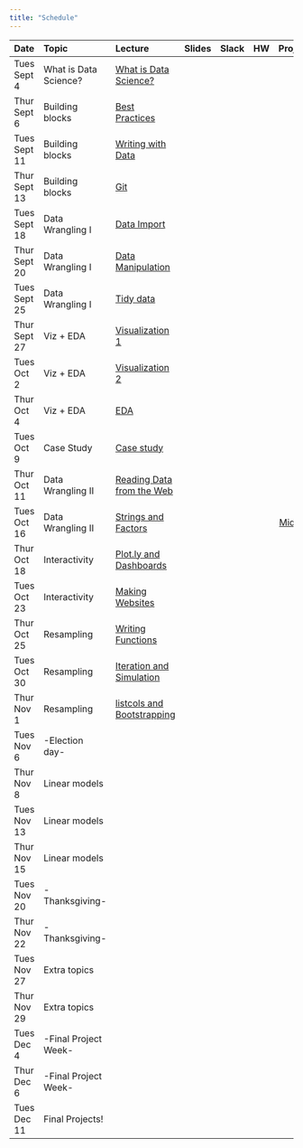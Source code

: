 ```yaml
---
title: "Schedule"
---
```


| Date          | Topic                 | Lecture                                                       | Slides                                                                        |  Slack                                          | HW                                                         |                        Projects |
|:------------- |:--------------------- |:--------------------------------------------------------------|:-----------------------------------------------------------------------------:|:-----------------------------------------------:|:----------------------------------------------------------:| -------------------------------:|
| Tues Sept 4   | What is Data Science? | [What is Data Science?](what_is_ds_i.html)                    | [<i class="fas fa-desktop fa-lg"></i>](slides/what_is_data_science_i.pdf)     | [<i class="fab fa-slack fa-lg"></i>](link)      | [<i class="far fa-file-code fa-lg"></i>](homework_0.html)  |                                 |   
| Thur Sept 6   | Building blocks       | [Best Practices](best_practices.html)                         | [<i class="fas fa-desktop fa-lg"></i>](slides/best_practices.pdf)             | [<i class="fab fa-slack fa-lg"></i>](https://p8105-fall2018.slack.com/messages/CCATLJG67)      |                                                            |                                 |
| Tues Sept 11  | Building blocks       | [Writing with Data](writing_with_data.html)                   | [<i class="fas fa-desktop fa-lg"></i>](slides/writing_with_data.pdf)          | [<i class="fab fa-slack fa-lg"></i>](https://p8105-fall2018.slack.com/messages/CCATLJG67)      |                                                            |                                 |
| Thur Sept 13  | Building blocks       | [Git](git.html)                                               | [<i class="fas fa-desktop fa-lg"></i>](slides/git.pdf)                        | [<i class="fab fa-slack fa-lg"></i>](https://p8105-fall2018.slack.com/messages/CCATLJG67)      | [<i class="far fa-file-code fa-lg"></i>](homework_1.html)  |                                 |   
| Tues Sept 18  | Data Wrangling I      | [Data Import](data_import.html)                               | [<i class="fas fa-desktop fa-lg"></i>](slides/data_import.pdf)                | [<i class="fab fa-slack fa-lg"></i>](https://p8105-fall2018.slack.com/messages/CCAEZLU49)      |                                                            |                                 |
| Thur Sept 20  | Data Wrangling I      | [Data Manipulation](data_manipulation.html)                   | [<i class="fas fa-desktop fa-lg"></i>](slides/data_manipulation.pdf)          | [<i class="fab fa-slack fa-lg"></i>](https://p8105-fall2018.slack.com/messages/CCAEZLU49)      |                                                            |                                 |
| Tues Sept 25  | Data Wrangling I      | [Tidy data](tidy_data.html)                                   | [<i class="fas fa-desktop fa-lg"></i>](slides/tidy_data.pdf)                  | [<i class="fab fa-slack fa-lg"></i>](https://p8105-fall2018.slack.com/messages/CCAEZLU49)      | [<i class="far fa-file-code fa-lg"></i>](homework_2.html)  |                                 |   
| Thur Sept 27  | Viz + EDA             | [Visualization 1](visualization_pt1.html)                     | [<i class="fas fa-desktop fa-lg"></i>](slides/visualization.pdf)              | [<i class="fab fa-slack fa-lg"></i>](https://p8105-fall2018.slack.com/messages/CCCBZPUVC)      |                                                            |                                 |
| Tues Oct 2    | Viz + EDA             | [Visualization 2](visualization_pt2.html)                     | [<i class="fas fa-desktop fa-lg"></i>](slides/visualization.pdf)              | [<i class="fab fa-slack fa-lg"></i>](https://p8105-fall2018.slack.com/messages/CCCBZPUVC)      |                                                            |                                 |
| Thur Oct 4    | Viz + EDA             | [EDA](exploratory_analysis.html)                              | [<i class="fas fa-desktop fa-lg"></i>](slides/exploratory_analysis.pdf)       | [<i class="fab fa-slack fa-lg"></i>](https://p8105-fall2018.slack.com/messages/CCCBZPUVC)      | [<i class="far fa-file-code fa-lg"></i>](homework_3.html)  |                                 |   
| Tues Oct 9    | Case Study            | [Case study](what_is_ds_ii.html)                              | [<i class="fas fa-desktop fa-lg"></i>](slides/what_is_data_science_ii.pdf)    | [<i class="fab fa-slack fa-lg"></i>](https://p8105-fall2018.slack.com/messages/CDA08BPC7)      |                                                            |                                 |
| Thur Oct 11   | Data Wrangling II     | [Reading Data from the Web](reading_data_from_the_web.html)   | [<i class="fas fa-desktop fa-lg"></i>](slides/reading_data_from_the_web.pdf)  | [<i class="fab fa-slack fa-lg"></i>](https://p8105-fall2018.slack.com/messages/CCC345PM5)      |                                                            |                                 |
| Tues Oct 16   | Data Wrangling II     | [Strings and Factors](strings_and_factors.html)               | [<i class="fas fa-desktop fa-lg"></i>](slides/strings_and_factors.pdf)        | [<i class="fab fa-slack fa-lg"></i>](https://p8105-fall2018.slack.com/messages/CCC345PM5)      |                                                            | [Midterm](midterm_project.html) |
| Thur Oct 18   | Interactivity         | [Plot.ly and Dashboards](plotly_and_dashboards.html)          | [<i class="fas fa-desktop fa-lg"></i>](slides/plotly_and_dashboards.pdf)      | [<i class="fab fa-slack fa-lg"></i>](link)      |                                                            |                                 |
| Tues Oct 23   | Interactivity         | [Making Websites](making_websites.html)                       | [<i class="fas fa-desktop fa-lg"></i>](slides/making_websites.pdf)            | [<i class="fab fa-slack fa-lg"></i>](link)      | [<i class="far fa-file-code fa-lg"></i>](homework_4.html)  | [Final](final_project.html)     |
| Thur Oct 25   | Resampling            | [Writing Functions](writing_functions.html)                   | [<i class="fas fa-desktop fa-lg"></i>](link)                                  | [<i class="fab fa-slack fa-lg"></i>](link)      |                                                            |                                 |
| Tues Oct 30   | Resampling            | [Iteration and Simulation](iteration_and_simulation.html)     | [<i class="fas fa-desktop fa-lg"></i>](slides/iteration_and_simulation.pdf)   | [<i class="fab fa-slack fa-lg"></i>](link)      |                                                            |                                 |
| Thur Nov 1    | Resampling            | [listcols and Bootstrapping](listcols_and_bootstrapping.html) | [<i class="fas fa-desktop fa-lg"></i>](slides/listcols_and_bootstrapping.pdf) | [<i class="fab fa-slack fa-lg"></i>](link)      | [<i class="far fa-file-code fa-lg"></i>](homework_5.html)  |                                 |
| Tues Nov 6    | -Election day-        |                                                               |                                                                               |                                                 |                                                            |                                 |
| Thur Nov 8    | Linear models         |         | [<i class="fas fa-desktop fa-lg"></i>](link)  | [<i class="fab fa-slack fa-lg"></i>](link)      |      |     |
| Tues Nov 13   | Linear models         |         | [<i class="fas fa-desktop fa-lg"></i>](link)  | [<i class="fab fa-slack fa-lg"></i>](link)      |      |    |
| Thur Nov 15   | Linear models         |         | [<i class="fas fa-desktop fa-lg"></i>](link)  | [<i class="fab fa-slack fa-lg"></i>](link)      | [<i class="far fa-file-code fa-lg"></i>](homework_6.html)  |    |
| Tues Nov 20   | -Thanksgiving-        |         |                                               |                                                 |      |     |
| Thur Nov 22   | -Thanksgiving-        |         |                                               |                                                 |      |     |
| Tues Nov 27   | Extra topics          |         | [<i class="fas fa-desktop fa-lg"></i>](link)  | [<i class="fab fa-slack fa-lg"></i>](link)      |      |     |
| Thur Nov 29   | Extra topics          |         | [<i class="fas fa-desktop fa-lg"></i>](link)  | [<i class="fab fa-slack fa-lg"></i>](link)      | [<i class="far fa-file-code fa-lg"></i>](homework_7.html)  |    |
| Tues Dec 4    | -Final Project Week-  |         |                                               |                                                 |      |    |
| Thur Dec 6    | -Final Project Week-  |         |                                               |                                                 |      |     |
| Tues Dec 11   | Final Projects!  |         |                                               |                                                 |      |     |

